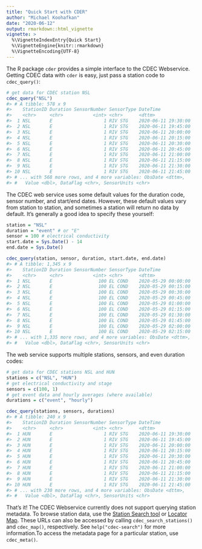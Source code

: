 ```yaml
---
title: "Quick Start with CDER"
author: "Michael Koohafkan"
date: "2020-06-12"
output: rmarkdown::html_vignette
vignette: >
  %\VignetteIndexEntry{Quick Start}
  %\VignetteEngine{knitr::rmarkdown}
  %\VignetteEncoding{UTF-8}
---
```





The R package `cder` provides a simple interface to the CDEC
Webservice. Getting CDEC data with `cder` is easy, just pass a 
station code to `cdec_query()`:


```r
# get data for CDEC station NSL
cdec_query("NSL")
#> # A tibble: 578 x 9
#>    StationID Duration SensorNumber SensorType DateTime           
#>    <chr>     <chr>           <int> <chr>      <dttm>             
#>  1 NSL       E                   1 RIV STG    2020-06-11 19:30:00
#>  2 NSL       E                   1 RIV STG    2020-06-11 19:45:00
#>  3 NSL       E                   1 RIV STG    2020-06-11 20:00:00
#>  4 NSL       E                   1 RIV STG    2020-06-11 20:15:00
#>  5 NSL       E                   1 RIV STG    2020-06-11 20:30:00
#>  6 NSL       E                   1 RIV STG    2020-06-11 20:45:00
#>  7 NSL       E                   1 RIV STG    2020-06-11 21:00:00
#>  8 NSL       E                   1 RIV STG    2020-06-11 21:15:00
#>  9 NSL       E                   1 RIV STG    2020-06-11 21:30:00
#> 10 NSL       E                   1 RIV STG    2020-06-11 21:45:00
#> # ... with 568 more rows, and 4 more variables: ObsDate <dttm>,
#> #   Value <dbl>, DataFlag <chr>, SensorUnits <chr>
```

The CDEC web service uses some default values for the duration code,
sensor number, and start/end dates. However, these default values vary
from station to station, and sometimes a station will return no data by
default. It's generally a good idea to specify these yourself:


```r
station = "NSL"
duration = "event" # or "E"
sensor = 100 # electrical conductivity
start.date = Sys.Date() - 14
end.date = Sys.Date()

cdec_query(station, sensor, duration, start.date, end.date)
#> # A tibble: 1,345 x 9
#>    StationID Duration SensorNumber SensorType DateTime           
#>    <chr>     <chr>           <int> <chr>      <dttm>             
#>  1 NSL       E                 100 EL COND    2020-05-29 00:00:00
#>  2 NSL       E                 100 EL COND    2020-05-29 00:15:00
#>  3 NSL       E                 100 EL COND    2020-05-29 00:30:00
#>  4 NSL       E                 100 EL COND    2020-05-29 00:45:00
#>  5 NSL       E                 100 EL COND    2020-05-29 01:00:00
#>  6 NSL       E                 100 EL COND    2020-05-29 01:15:00
#>  7 NSL       E                 100 EL COND    2020-05-29 01:30:00
#>  8 NSL       E                 100 EL COND    2020-05-29 01:45:00
#>  9 NSL       E                 100 EL COND    2020-05-29 02:00:00
#> 10 NSL       E                 100 EL COND    2020-05-29 02:15:00
#> # ... with 1,335 more rows, and 4 more variables: ObsDate <dttm>,
#> #   Value <dbl>, DataFlag <chr>, SensorUnits <chr>
```

The web service supports multiple stations, sensors, and even 
duration codes:


```r
# get data for CDEC stations NSL and HUN
stations = c("NSL", "HUN")
# get electrical conductivity and stage
sensors = c(100, 1)
# get event data and hourly averages (where available)
durations = c("event", "hourly")

cdec_query(stations, sensors, durations)
#> # A tibble: 240 x 9
#>    StationID Duration SensorNumber SensorType DateTime           
#>    <chr>     <chr>           <int> <chr>      <dttm>             
#>  1 HUN       E                   1 RIV STG    2020-06-11 19:30:00
#>  2 HUN       E                   1 RIV STG    2020-06-11 19:45:00
#>  3 HUN       E                   1 RIV STG    2020-06-11 20:00:00
#>  4 HUN       E                   1 RIV STG    2020-06-11 20:15:00
#>  5 HUN       E                   1 RIV STG    2020-06-11 20:30:00
#>  6 HUN       E                   1 RIV STG    2020-06-11 20:45:00
#>  7 HUN       E                   1 RIV STG    2020-06-11 21:00:00
#>  8 HUN       E                   1 RIV STG    2020-06-11 21:15:00
#>  9 HUN       E                   1 RIV STG    2020-06-11 21:30:00
#> 10 HUN       E                   1 RIV STG    2020-06-11 21:45:00
#> # ... with 230 more rows, and 4 more variables: ObsDate <dttm>,
#> #   Value <dbl>, DataFlag <chr>, SensorUnits <chr>
```

That's it! The CDEC Webservice currently does not support querying 
station metadata. To browse station data, use the 
[Station Search tool](https://cdec.water.ca.gov/dynamicapp/staSearch)
or [Locator Map](http://cdec.water.ca.gov/cdecstation2/). These
URLs can also be accessed by calling `cdec_search_stations()` and 
`cdec_map()`, respectively. See `help("cdec-search")` for more 
information.To access the metadata page for a particular station, use
`cdec_meta()`.
